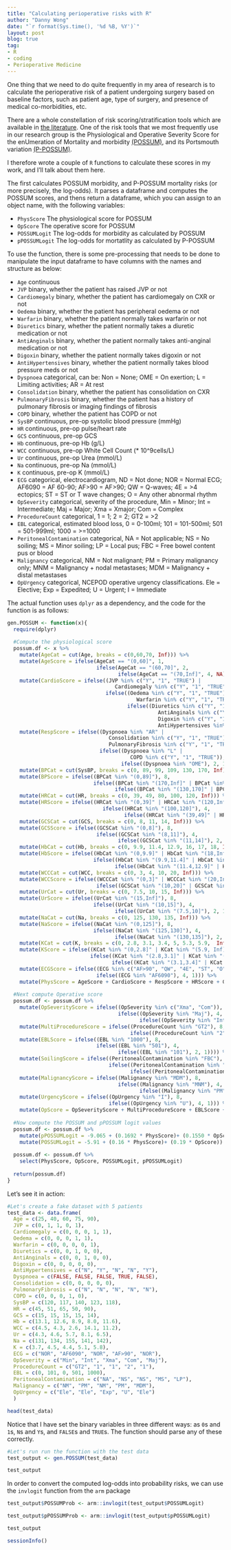 ```yaml
---
title: "Calculating perioperative risks with R"
author: "Danny Wong"
date: "`r format(Sys.time(), '%d %B, %Y')`"
layout: post
blog: true
tag:
- R
- coding
- Perioperative Medicine
---
```


One thing that we need to do quite frequently in my area of research is to calculate the perioperative risk of a patient undergoing surgery based on baseline factors, such as patient age, type of surgery, and presence of medical co-morbidities, etc.

There are a whole constellation of risk scoring/stratification tools which are available in [the literature](https://www.ncbi.nlm.nih.gov/pubmed/24195875). One of the risk tools that we most frequently use in our research group is the Physiological and Operative Severity Score for the enUmeration of Mortality and morbidity [(POSSUM)](http://onlinelibrary.wiley.com/doi/10.1002/bjs.1800780327/abstract), and its Portsmouth variation [(P-POSSUM)](https://onlinelibrary.wiley.com/doi/abs/10.1046/j.1365-2168.1998.00840.x).

I therefore wrote a couple of `R` functions to calculate these scores in my work, and I'll talk about them here.

The first calculates POSSUM morbidity, and P-POSSUM mortality risks (or more precisely, the log-odds). It parses a dataframe and computes the POSSUM scores, and thens return a dataframe, which you can assign to an object name, with the following variables:

  - `PhysScore`      The physiological score for POSSUM
  - `OpScore`        The operative score for POSSUM
  - `POSSUMLogit`    The log-odds for morbidity as calculated by POSSUM
  - `pPOSSUMLogit`   The log-odds for mortatlity as calculated by P-POSSUM

To use the function, there is some pre-processing that needs to be done to manipulate the input dataframe to have columns with the names and structure as below:

  - `Age`            continuous
  - `JVP`            binary, whether the patient has raised JVP or not
  - `Cardiomegaly`   binary, whether the patient has cardiomegaly on CXR or not
  - `Oedema`         binary, whether the patient has peripheral oedema or not
  - `Warfarin`       binary, whether the patient normally takes warfarin or not
  - `Diuretics`      binary, whether the patient normally takes a diuretic medication or not
  - `AntiAnginals`   binary, whether the patient normally takes anti-anginal medication or not
  - `Digoxin`        binary, whether the patient normally takes digoxin or not
  - `AntiHypertensives`  binary, whether the patient normally takes blood pressure meds or not
  - `Dyspnoea`       categorical, can be: Non = None; OME = On exertion; L = Limiting activities; AR = At rest
  - `Consolidation`  binary, whether the patient has consolidation on CXR
  - `PulmonaryFibrosis`  binary, whether the patient has a history of pulmonary fibrosis or imaging findings of fibrosis
  - `COPD`           binary, whether the patient has COPD or not
  - `SysBP`          continuous, pre-op systolic blood pressure (mmHg)
  - `HR`             continuous, pre-op pulse/heart rate
  - `GCS`            continuous, pre-op GCS
  - `Hb`             continuous, pre-op Hb (g/L)
  - `WCC`            continuous, pre-op White Cell Count (* 10^9cells/L)
  - `Ur`             continuous, pre-op Urea (mmol/L)
  - `Na`             continuous, pre-op Na (mmol/L)
  - `K`              continuous, pre-op K (mmol/L)
  - `ECG`            categorical, electrocardiogram, ND = Not done; NOR = Normal ECG; AF6090 = AF 60-90; AF>90 = AF>90; QW = Q-waves; 4E = >4 ectopics; ST = ST or T wave changes; O = Any other abnormal rhythm
  - `OpSeverity`     categorical, severity of the procedure, Min = Minor; Int = Intermediate; Maj = Major; Xma = Xmajor; Com = Complex
  - `ProcedureCount` categorical, 1 = 1; 2 = 2; GT2 = >2
  - `EBL`            categorical, estimated blood loss, 0 = 0-100ml; 101 = 101-500ml; 501 = 501-999ml; 1000 = >=1000
  - `PeritonealContamination`  categorical, NA = Not applicable; NS = No soiling; MS = Minor soiling; LP = Local pus; FBC = Free bowel content pus or blood
  - `Malignancy`     categorical, NM = Not malignant; PM = Primary malignancy only; MNM = Malignancy + nodal metastases; MDM = Malignancy + distal metastases
  - `OpUrgency`      categorical, NCEPOD operative urgency classifications. Ele = Elective; Exp = Expedited; U = Urgent; I = Immediate

The actual function uses `dplyr` as a dependency, and the code for the function is as follows:

```r
gen.POSSUM <- function(x){
  require(dplyr)
  
  #Compute the physiological score
  possum.df <- x %>% 
    mutate(AgeCat = cut(Age, breaks = c(0,60,70, Inf))) %>%
    mutate(AgeScore = ifelse(AgeCat == "(0,60]", 1,
                             ifelse(AgeCat == "(60,70]", 2, 
                                    ifelse(AgeCat == "(70,Inf]", 4, NA)))) %>%
    mutate(CardioScore = ifelse((JVP %in% c("Y", "1", "TRUE") |
                                   Cardiomegaly %in% c("Y", "1", "TRUE")), 8,
                                ifelse((Oedema %in% c("Y", "1", "TRUE") | 
                                          Warfarin %in% c("Y", "1", "TRUE")), 4,
                                       ifelse((Diuretics %in% c("Y", "1", "TRUE") | 
                                                 AntiAnginals %in% c("Y", "1", "TRUE") | 
                                                 Digoxin %in% c("Y", "1", "TRUE") | 
                                                 AntiHypertensives %in% c("Y", "1", "TRUE")), 2, 1)))) %>%
    mutate(RespScore = ifelse((Dyspnoea %in% "AR" |
                                 Consolidation %in% c("Y", "1", "TRUE") |
                                 PulmonaryFibrosis %in% c("Y", "1", "TRUE")), 8, 
                              ifelse((Dyspnoea %in% "L" |
                                        COPD %in% c("Y", "1", "TRUE")), 4, 
                                     ifelse((Dyspnoea %in% "OME"), 2, 1)))) %>%
    mutate(BPCat = cut(SysBP, breaks = c(0, 89, 99, 109, 130, 170, Inf))) %>%
    mutate(BPScore = ifelse((BPCat %in% "(0,89]"), 8, 
                            ifelse((BPCat %in% "(170,Inf]" | BPCat %in% "(89,99]"), 4,
                                   ifelse((BPCat %in% "(130,170]" | BPCat %in% "(99,109]"), 2, 1)))) %>%
    mutate(HRCat = cut(HR, breaks = c(0, 39, 49, 80, 100, 120, Inf))) %>%
    mutate(HRScore = ifelse((HRCat %in% "(0,39]" | HRCat %in% "(120,Inf]"), 8, 
                               ifelse((HRCat %in% "(100,120]"), 4,
                                      ifelse((HRCat %in% "(39,49]" | HRCat %in% "(80,100]"), 2, 1)))) %>%
    mutate(GCSCat = cut(GCS, breaks = c(0, 8, 11, 14, Inf))) %>%
    mutate(GCSScore = ifelse((GCSCat %in% "(0,8]"), 8, 
                             ifelse((GCSCat %in% "(8,11]"), 4,
                                    ifelse((GCSCat %in% "(11,14]"), 2, 1)))) %>%
    mutate(HbCat = cut(Hb, breaks = c(0, 9.9, 11.4, 12.9, 16, 17, 18, Inf))) %>%
    mutate(HbScore = ifelse((HbCat %in% "(0,9.9]" | HbCat %in% "(18,Inf]"), 8, 
                            ifelse((HbCat %in% "(9.9,11.4]" | HbCat %in% "(17,18]"), 4,
                                   ifelse((HbCat %in% "(11.4,12.9]" | HbCat %in% "(16,17]"), 2, 1)))) %>%
    mutate(WCCCat = cut(WCC, breaks = c(0, 3, 4, 10, 20, Inf))) %>%
    mutate(WCCScore = ifelse((WCCCat %in% "(0,3]" | WCCCat %in% "(20,Inf]"), 4, 
                             ifelse((GCSCat %in% "(10,20]" | GCSCat %in% "(3,4]"), 2, 1))) %>%
    mutate(UrCat = cut(Ur, breaks = c(0, 7.5, 10, 15, Inf))) %>%
    mutate(UrScore = ifelse((UrCat %in% "(15,Inf]"), 8, 
                            ifelse((UrCat %in% "(10,15]"), 4,
                                   ifelse((UrCat %in% "(7.5,10]"), 2, 1)))) %>%
    mutate(NaCat = cut(Na, breaks = c(0, 125, 130, 135, Inf))) %>%
    mutate(NaScore = ifelse((NaCat %in% "(0,125]"), 8, 
                            ifelse((NaCat %in% "(125,130]"), 4,
                                   ifelse((NaCat %in% "(130,135]"), 2, 1)))) %>%
    mutate(KCat = cut(K, breaks = c(0, 2.8, 3.1, 3.4, 5, 5.3, 5.9,  Inf))) %>%
    mutate(KScore = ifelse((KCat %in% "(0,2.8]" | KCat %in% "(5.9, Inf]"), 8, 
                           ifelse((KCat %in% "(2.8,3.1]" | KCat %in% "(5.3,5.9]"), 4,
                                  ifelse((KCat %in% "(3.1,3.4]" | KCat %in% "(5,5.3]"), 2, 1)))) %>%
    mutate(ECGScore = ifelse((ECG %in% c("AF>90", "QW", "4E", "ST", "O")), 8,
                             ifelse((ECG %in% "AF6090"), 4, 1))) %>%
    mutate(PhysScore = AgeScore + CardioScore + RespScore + HRScore + GCSScore + HbScore + WCCScore + UrScore + NaScore + KScore + ECGScore)
  
  #Next compute Operative score
  possum.df <- possum.df %>%
    mutate(OpSeverityScore = ifelse((OpSeverity %in% c("Xma", "Com")), 8, 
                                    ifelse((OpSeverity %in% "Maj"), 4,
                                           ifelse((OpSeverity %in% "Int"), 2, 1)))) %>%
    mutate(MultiProcedureScore = ifelse((ProcedureCount %in% "GT2"), 8,
                                        ifelse((ProcedureCount %in% "2"), 4, 1))) %>%
    mutate(EBLScore = ifelse((EBL %in% "1000"), 8,
                             ifelse((EBL %in% "501"), 4,
                                    ifelse((EBL %in% "101"), 2, 1)))) %>%
    mutate(SoilingScore = ifelse((PeritonealContamination %in% "FBC"), 8,
                                 ifelse((PeritonealContamination %in% "LP"), 4,
                                        ifelse((PeritonealContamination %in% "MS"), 2, 1)))) %>%
    mutate(MalignancyScore = ifelse((Malignancy %in% "MDM"), 8,
                                    ifelse((Malignancy %in% "MNM"), 4,
                                           ifelse((Malignancy %in% "PM"), 2, 1)))) %>%
    mutate(UrgencyScore = ifelse((OpUrgency %in% "I"), 8,
                                 ifelse((OpUrgency %in% "U"), 4, 1))) %>%
    mutate(OpScore = OpSeverityScore + MultiProcedureScore + EBLScore + SoilingScore + MalignancyScore + UrgencyScore)
  
  #Now compute the POSSUM and pPOSSUM logit values
  possum.df <- possum.df %>%
    mutate(pPOSSUMLogit = -9.065 + (0.1692 * PhysScore)+ (0.1550 * OpScore)) %>%
    mutate(POSSUMLogit = -5.91 + (0.16 * PhysScore)+ (0.19 * OpScore))
  
  possum.df <- possum.df %>%
    select(PhysScore, OpScore, POSSUMLogit, pPOSSUMLogit)
  
  return(possum.df)
}
```

Let's see it in action:

```r
#Let's create a fake dataset with 5 patients
test_data <- data.frame(
  Age = c(25, 40, 60, 75, 90),
  JVP = c(0, 1, 1, 0, 1),
  Cardiomegaly = c(0, 0, 0, 1, 1),
  Oedema = c(0, 0, 0, 1, 1),
  Warfarin = c(0, 0, 0, 0, 1),
  Diuretics = c(0, 0, 1, 0, 0),
  AntiAnginals = c(0, 0, 1, 0, 0),
  Digoxin = c(0, 0, 0, 0, 0),
  AntiHypertensives = c("N", "Y", "N", "N", "Y"),
  Dyspnoea = c(FALSE, FALSE, FALSE, TRUE, FALSE),
  Consolidation = c(0, 0, 0, 0, 0),
  PulmonaryFibrosis = c("N", "N", "N", "N", "N"),
  COPD = c(0, 0, 0, 1, 0),
  SysBP = c(120, 117, 140, 123, 118),
  HR = c(45, 51, 65, 50, 90),
  GCS = c(15, 15, 15, 15, 14),
  Hb = c(13.1, 12.6, 8.9, 8.0, 11.6),
  WCC = c(4.5, 4.3, 2.6, 14.1, 11.2),
  Ur = c(4.3, 4.6, 5.7, 8.1, 6.5),
  Na = c(131, 134, 155, 141, 142),
  K = c(3.7, 4.5, 4.4, 5.1, 5.8),
  ECG = c("NOR", "AF6090", "NOR", "AF>90", "NOR"),
  OpSeverity = c("Min", "Int", "Xma", "Com", "Maj"),
  ProcedureCount = c("GT2", "1", "1", "2", "1"),
  EBL = c(0, 101, 0, 501, 1000),
  PeritonealContamination = c("NA", "NS", "NS", "MS", "LP"),
  Malignancy = c("NM", "PM", "NM", "PM", "MDM"),
  OpUrgency = c("Ele", "Ele", "Exp", "U", "Ele")
  )

head(test_data)
```

Notice that I have set the binary variables in three different ways: as `0`s and `1`s, `N`s and `Y`s, and `FALSE`s and `TRUE`s. The function should parse any of these correctly.

```r
#Let's run run the function with the test data
test_output <- gen.POSSUM(test_data)

test_output
```

In order to convert the computed log-odds into probability risks, we can use the `invlogit` function from the `arm` package

```r
test_output$POSSUMProb <- arm::invlogit(test_output$POSSUMLogit)

test_output$pPOSSUMProb <- arm::invlogit(test_output$pPOSSUMLogit)

test_output
```

```r
sessionInfo()
```